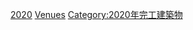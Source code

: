 {{10years|21世紀|完工音樂場地|2020|各年份完工音樂場地}}

[[Category:各年份完工音樂場地|2020]]
[[Category:2020年音樂|Venues]]
[[Category:2020年完工建築物|Category:2020年完工建築物]]